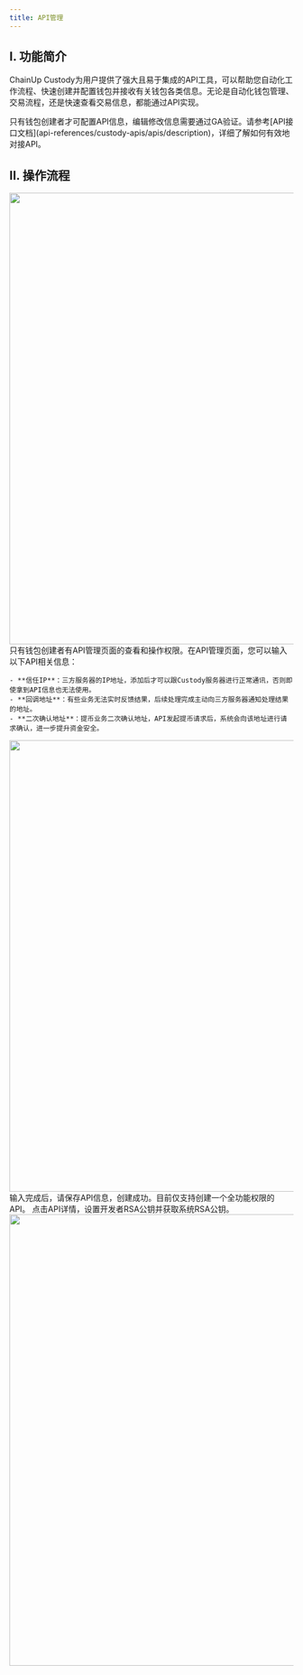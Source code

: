 ```yaml
---
title: API管理
---
```


## I. 功能简介

ChainUp Custody为用户提供了强大且易于集成的API工具，可以帮助您自动化工作流程、快速创建并配置钱包并接收有关钱包各类信息。无论是自动化钱包管理、交易流程，还是快速查看交易信息，都能通过API实现。

<Warning>
只有钱包创建者才可配置API信息，编辑修改信息需要通过GA验证。请参考[API接口文档](api-references/custody-apis/apis/description)，详细了解如何有效地对接API。
</Warning>

## II. 操作流程

<Steps>

<Step title="API管理页面">

   <div className="w-full flex items-center justify-center">
    <img src="/images/custody-guide/api1cn.png" width="800"/>
</div>
</Step>
<Step title="API信息输入">
    只有钱包创建者有API管理页面的查看和操作权限。在API管理页面，您可以输入以下API相关信息：

    - **信任IP**：三方服务器的IP地址，添加后才可以跟Custody服务器进行正常通讯，否则即使拿到API信息也无法使用。
    - **回调地址**：有些业务无法实时反馈结果，后续处理完成主动向三方服务器通知处理结果的地址。
    - **二次确认地址**：提币业务二次确认地址，API发起提币请求后，系统会向该地址进行请求确认，进一步提升资金安全。
  <div className="w-full flex items-center justify-center">
    <img src="/images/custody-guide/api2cn.png" width="800"/>
</div>

</Step>

<Step title="保存信息">
    输入完成后，请保存API信息，创建成功。目前仅支持创建一个全功能权限的API。
</Step>

<Step title="API详情设置">
    点击API详情，设置开发者RSA公钥并获取系统RSA公钥。
    <div className="w-full flex items-center justify-center">
    <img src="/images/custody-guide/api3cn.png" width="800"/>
</div>

</Step>

</Steps>
